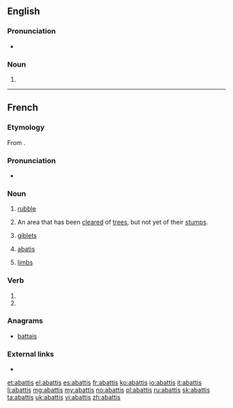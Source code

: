 ==English==

===Pronunciation===
* {{a|GenAm}} {{IPA|/əˈbæ.tɪs/|lang=en}}
===Noun===
{{en-noun|abattis|abattises}}

# {{alternative spelling of|abatis|lang=en}}

----

==French==

===Etymology===
From {{suffix|lang=fr|abattre|is}}.

===Pronunciation===
*{{IPA|/a.ba.ti/|lang=fr}}

===Noun===
{{fr-noun|m|abattis}}

# [[rubble]]
# {{context|Canada|lang=fr}} An area that has been [[clear]]ed of [[tree]]s, but not yet of their [[stump]]s.
# {{context|cooking|plurale tantum|lang=fr}} [[giblet]]s
# {{context|military|lang=fr}} [[abatis]]
# {{context|dated|slang|plurale tantum|lang=fr}} [[limb]]s

===Verb===
{{fr-verb-form}}

# {{conjugation of|abattre||1|s|phis|lang=fr}}
# {{conjugation of|abattre||2|s|phis|lang=fr}}

===Anagrams===
* [[battais#French|battais]]

===External links===
* {{R:TLFi}}

[[et:abattis]]
[[el:abattis]]
[[es:abattis]]
[[fr:abattis]]
[[ko:abattis]]
[[io:abattis]]
[[it:abattis]]
[[li:abattis]]
[[mg:abattis]]
[[my:abattis]]
[[no:abattis]]
[[pl:abattis]]
[[ru:abattis]]
[[sk:abattis]]
[[ta:abattis]]
[[uk:abattis]]
[[vi:abattis]]
[[zh:abattis]]